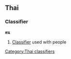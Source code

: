 ==Thai==
===Classifier===
'''คน''' <!-- romanizations from 2 lonely planet phrasebooks (khon, ?)-->

# [[Classifier]] used with people

[[Category:Thai classifiers]]